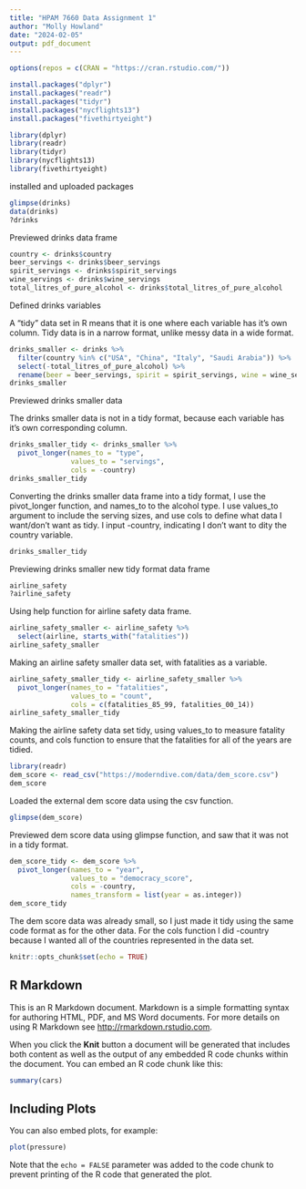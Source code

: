 ```yaml
---
title: "HPAM 7660 Data Assignment 1"
author: "Molly Howland"
date: "2024-02-05"
output: pdf_document
---
```

```r
options(repos = c(CRAN = "https://cran.rstudio.com/"))

install.packages("dplyr")
install.packages("readr")
install.packages("tidyr")
install.packages("nycflights13")
install.packages("fivethirtyeight")

library(dplyr)
library(readr)
library(tidyr)
library(nycflights13)
library(fivethirtyeight)
```
installed and uploaded packages

```r
glimpse(drinks)
data(drinks)
?drinks
```

Previewed drinks data frame

```r
country <- drinks$country
beer_servings <- drinks$beer_servings
spirit_servings <- drinks$spirit_servings
wine_servings <- drinks$wine_servings
total_litres_of_pure_alcohol <- drinks$total_litres_of_pure_alcohol
```

Defined drinks variables

A "tidy" data set in R means that it is one where each variable has it's own column. Tidy data is in a narrow format, unlike messy data in a wide format. 

```r
drinks_smaller <- drinks %>% 
  filter(country %in% c("USA", "China", "Italy", "Saudi Arabia")) %>% 
  select(-total_litres_of_pure_alcohol) %>% 
  rename(beer = beer_servings, spirit = spirit_servings, wine = wine_servings)
drinks_smaller
```

Previewed drinks smaller data 

The drinks smaller data is not in a tidy format, because each variable has it's own corresponding column.

```r
drinks_smaller_tidy <- drinks_smaller %>% 
  pivot_longer(names_to = "type", 
               values_to = "servings", 
               cols = -country)
drinks_smaller_tidy
```

Converting the drinks smaller data frame into a tidy format, I use the  pivot_longer function, and names_to to the alcohol type. I use values_to argument to include the serving sizes, and use cols to define what data I want/don't want as tidy. I input -country, indicating I don't want to dity the country variable. 

```r
drinks_smaller_tidy
```

Previewing drinks smaller new tidy format data frame

```r
airline_safety
?airline_safety
```

Using help function for airline safety data frame. 

```r
airline_safety_smaller <- airline_safety %>% 
  select(airline, starts_with("fatalities"))
airline_safety_smaller
```
Making an airline safety smaller data set, with fatalities as a variable. 

```r
airline_safety_smaller_tidy <- airline_safety_smaller %>%
  pivot_longer(names_to = "fatalities",
               values_to = "count",
               cols = c(fatalities_85_99, fatalities_00_14))
airline_safety_smaller_tidy
```

Making the airline safety data set tidy, using values_to to measure fatality counts, and cols function to ensure that the fatalities for all of the years are tidied. 

```r
library(readr)
dem_score <- read_csv("https://moderndive.com/data/dem_score.csv")
dem_score
```
Loaded the external dem score data using the csv function. 

```r
glimpse(dem_score)
```
Previewed dem score data using glimpse function, and saw that it was not in a tidy format.

```r
dem_score_tidy <- dem_score %>%
  pivot_longer(names_to = "year",
               values_to = "democracy_score",
               cols = -country,
               names_transform = list(year = as.integer))
dem_score_tidy
```

The dem score data was already small, so I just made it tidy using the same code format as for the other data. For the cols function I did -country because I wanted all of the countries represented in the data set. 
```r

knitr::opts_chunk$set(echo = TRUE)
```

## R Markdown

This is an R Markdown document. Markdown is a simple formatting syntax for authoring HTML, PDF, and MS Word documents. For more details on using R Markdown see <http://rmarkdown.rstudio.com>.

When you click the **Knit** button a document will be generated that includes both content as well as the output of any embedded R code chunks within the document. You can embed an R code chunk like this:

```r
summary(cars)
```

## Including Plots

You can also embed plots, for example:

```r
plot(pressure)
```

Note that the `echo = FALSE` parameter was added to the code chunk to prevent printing of the R code that generated the plot.
